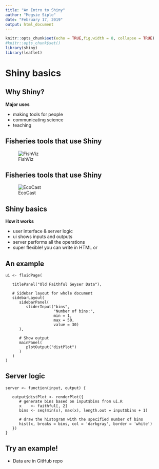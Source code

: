 ```yaml
---
title: "An Intro to Shiny"
author: "Megsie Siple"
date: "February 17, 2019"
output: html_document
---
```


```r
knitr::opts_chunk$set(echo = TRUE,fig.width = 8, collapse = TRUE)
#knitr::opts_chunk$set()
library(shiny)
library(leaflet)
```
# Shiny basics

## Why Shiny?

__Major uses__  

- making tools for people
- communicating science
- teaching

## Fisheries tools that use Shiny

![FishViz](images/2018-10-28 15.03.25.gif)

## Fisheries tools that use Shiny

![EcoCast](images/2018-10-28 15.20.07.gif)

## Shiny basics

__How it works__  

- user interface & server logic
- ui shows inputs and outputs
- server performs all the operations
- super flexible! you can write in HTML or 

## An example
<div class="columns-2">
```
ui <- fluidPage(

   titlePanel("Old Faithful Geyser Data"),
   
   # Sidebar layout for whole document
   sidebarLayout(
      sidebarPanel(
         sliderInput("bins",
                     "Number of bins:",
                     min = 1,
                     max = 50,
                     value = 30)
      ),
      
      # Show output
      mainPanel(
         plotOutput("distPlot")
      )
   )
)
```

## Server logic
```
server <- function(input, output) {
   
   output$distPlot <- renderPlot({
      # generate bins based on input$bins from ui.R
      x    <- faithful[, 2] 
      bins <- seq(min(x), max(x), length.out = input$bins + 1)
      
      # draw the histogram with the specified number of bins
      hist(x, breaks = bins, col = 'darkgray', border = 'white')
   })
}
```

## Try an example!
 - Data are in GitHub repo



